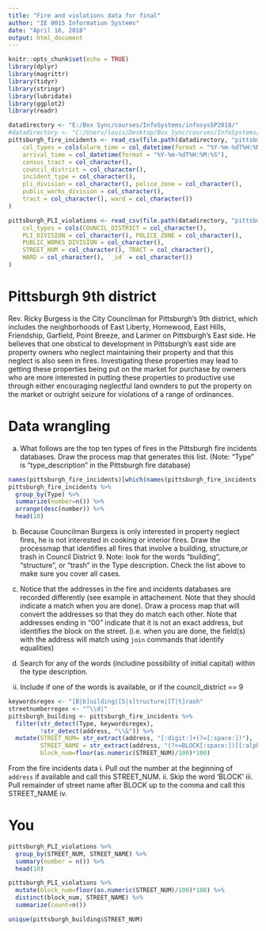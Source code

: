 ```yaml
---
title: "Fire and violations data for final"
author: "IE 0015 Information Systems"
date: "April 16, 2018"
output: html_document
---
```


```r
knitr::opts_chunk$set(echo = TRUE)
library(dplyr)
library(magrittr)
library(tidyr)
library(stringr)
library(lubridate)
library(ggplot2)
library(readr)
```

```r
datadirectory <- "E:/Box Sync/courses/InfoSystems/infosysSP2018/"
#datadirectory <- "C:/Users/louis/Desktop/Box Sync/courses/InfoSystems/infosysSP2018/"
pittsburgh_fire_incidents <- read_csv(file.path(datadirectory, "pittsburgh_fire_incidents.csv"),
    col_types = cols(alarm_time = col_datetime(format = "%Y-%m-%dT%H:%M:%S"),
    arrival_time = col_datetime(format = "%Y-%m-%dT%H:%M:%S"), 
    census_tract = col_character(),
    council_district = col_character(),
    incident_type = col_character(),
    pli_division = col_character(), police_zone = col_character(),
    public_works_division = col_character(),
    tract = col_character(), ward = col_character())
)

pittsburgh_PLI_violations <- read_csv(file.path(datadirectory, "pittsburgh_PLI_violations.csv"),
    col_types = cols(COUNCIL_DISTRICT = col_character(),
    PLI_DIVISION = col_character(), POLICE_ZONE = col_character(),
    PUBLIC_WORKS_DIVISION = col_character(),
    STREET_NUM = col_character(), TRACT = col_character(),
    WARD = col_character(), `_id` = col_character())
)
```

#  Pittsburgh 9th district

Rev. Ricky Burgess is the City Councilman for Pittsburgh's 9th district, which includes the neighborhoods of East Liberty, Homewood, East Hills, Friendship, Garfield, Point Breeze, and Larimer on Pittsburgh's East side.  He believes that one obstical to development in Pittsburgh's east side are property owners who neglect maintaining their property and that this neglect is also seen in fires. Investigating these properties may lead to getting these properties being put on the market for purchase by owners who are more interested in putting these properties to productive use through either encouraging neglectful land ownders to put the property on the market or outright seizure for violations of a range of ordinances.



#  Data wrangling


a. What follows are the top ten types of fires in the Pittsburgh fire incidents databases.  Draw the process map that generates this list. (Note: "Type" is "type_description" in the Pittsburgh fire database)


```r
names(pittsburgh_fire_incidents)[which(names(pittsburgh_fire_incidents) == "type_description")] <- "Type"
pittsburgh_fire_incidents %>%
  group_by(Type) %>%
  summarize(number=n()) %>%
  arrange(desc(number)) %>%
  head(10)
```

b.  Because Councilman Burgess is only interested in property neglect fires, he is not interested in cooking or interior fires.  Draw the processmap that identifies all fires that involve a building, structure,or trash in Council District 9. Note: look for the words "building", "structure", or "trash" in the Type description. Check the list above to make sure you cover all cases.

c.  Notice that the addresses in the fire and incidents databases are recorded differently (see example in attachement. Note that they should indicate a match when you are done).  Draw a process map that will convert the addresses so that they do match each other.  Note that addresses ending in "00" indicate that it is not an exact address, but identifies the block on the street.  (i.e. when you are done, the field(s) with the address will match using `join` commands that identify equalities)



i. Search for any of the words (includine possibility of initial capital) within the type description.
ii. Include if one of the words is available, or if the council_district == 9


```r
keywordsregex <- "[B|b]uilding|[S|s]tructure|[T|t]rash"
streetnumberregex <- "^\\d|"
pittsburgh_building <- pittsburgh_fire_incidents %>%
  filter(str_detect(Type, keywordsregex),
         !str_detect(address, "\\&")) %>%
  mutate(STREET_NUM= str_extract(address, "[:digit:]+(?=[:space:])"),
         STREET_NAME = str_extract(address, "(?<=BLOCK[:space:])[[:alpha:]+[:space:]]*(?=,)"),
         block_num=floor(as.numeric(STREET_NUM)/100)*100)
```

From the fire incidents data
i. Pull out the number at the beginning of `address` if available and call this STREET_NUM.
ii.  Skip the word 'BLOCK'
iii. Pull remainder of street name after BLOCK up to the comma and call this STREET_NAME
iv.


#  You 

```r
pittsburgh_PLI_violations %>%
  group_by(STREET_NUM, STREET_NAME) %>%
  summary(number = n()) %>%
  head(10)
```
```r
pittsburgh_PLI_violations %>%
  mutate(block_num=floor(as.numeric(STREET_NUM)/100)*100) %>%
  distinct(block_num, STREET_NAME) %>%
  summarize(count=n())
```
```r
unique(pittsburgh_building$STREET_NUM)
```

